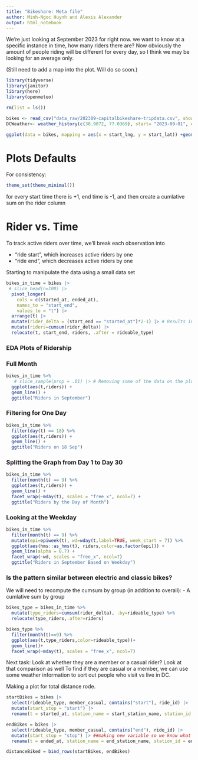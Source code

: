 ```yaml
---
title: "Bikeshare: Meta file"
author: Minh-Ngoc Huynh and Alexis Alexander
output: html_notebook
---
```


We're just looking at September 2023 for right now. we want to know at a specific instance in time, how many riders there are? Now obviously the amount of people riding will be different for every day, so I think we may be looking for an average only.

(Still need to add a map into the plot. Will do so soon.)

```r
library(tidyverse)
library(janitor)
library(here)
library(openmeteo)

rm(list = ls())

bikes <- read_csv("data_raw/202309-capitalbikeshare-tripdata.csv", show_col_types = FALSE) %>% clean_names()
DCWeather<- weather_history(c(38.9072, 77.0369), start= "2023-09-01", end= "2023-09-30", hourly = c("apparent_temperature", "windspeed_10m", "precipitation", "rain"))

ggplot(data = bikes, mapping = aes(x = start_lng, y = start_lat)) +geom_point()
```
# Plots Defaults
For consistency:

```r
theme_set(theme_minimal())
```


for every start time there is +1, end time is -1, and then create a cumlative sum on the rider column 

# Rider vs. Time

To track active riders over time, we'll break each observation into 

* "ride start", which increases active riders by one
* "ride end", which decreases active riders by one 

Starting to manipulate the data using a small data set 

```r
bikes_in_time = bikes |>
 # slice_head(n=100) |>
  pivot_longer(
    cols = c(started_at, ended_at),
    names_to = "start_end",
    values_to = "t") |>
  arrange(t) |>
  mutate(rider_delta = (start_end == "started_at")*2-1) |> # Results in +/- 1 
  mutate(riders=cumsum(rider_delta)) |>
  relocate(t, start_end, riders, .after = rideable_type)
```


### EDA Plots of Ridership 

### Full Month 

```r
bikes_in_time %>%
   # slice_sample(prop = .01) |> # Removing some of the data on the plot 
  ggplot(aes(t,riders)) +
  geom_line() +
  ggtitle("Riders in September")
```

### Filtering for One Day

```r
bikes_in_time %>%
  filter(day(t) == 18) %>%
  ggplot(aes(t,riders)) +
  geom_line() +
  ggtitle("Riders on 18 Sep")
```

### Splitting the Graph from Day 1 to Day 30 

```r
bikes_in_time %>%
  filter(month(t) == 9) %>%
  ggplot(aes(t,riders)) +
  geom_line() +
  facet_wrap(~mday(t), scales = "free_x", ncol=7) +
  ggtitle("Riders by the Day of Month")
```

### Looking at the Weekday 

```r
bikes_in_time %>%
  filter(month(t) == 9) %>%
  mutate(epi=epiweek(t), wd=wday(t,label=TRUE, week_start = 7)) %>%
  ggplot(aes(hms::as_hms(t), riders,color=as.factor(epi))) +
  geom_line(alpha = 0.7) + 
  facet_wrap(~wd, scales = "free_x", ncol=7)
  ggtitle("Riders in September Based on Weekday")
```

### Is the pattern similar between electric and classic bikes?

We will need to recompute the cumsum by group (in addition to overall): - A cumlative sum by group 

```r
bikes_type = bikes_in_time %>%
  mutate(type_riders=cumsum(rider_delta), .by=rideable_type) %>%
  relocate(type_riders,.after=riders)
```

```r
bikes_type %>% 
  filter(month(t)==9) %>%
  ggplot(aes(t,type_riders,color=rideable_type))+
  geom_line()+
  facet_wrap(~mday(t), scales = "free_x", ncol=7)
```

Next task: Look at whether they are a member or a casual rider? Look at that comparison as well 
To find if they are casual or a member, we can use some weather information to sort out people who visit vs live in DC.

Making a plot for total distance rode.
```r
startBikes = bikes |> 
  select(rideable_type, member_casual, contains("start"), ride_id) |>
  mutate(start_stop = "start") |>
  rename(t = started_at, station_name = start_station_name, station_id = start_station_id, lat = start_lat, lng = start_lng)

endBikes = bikes |> 
  select(rideable_type, member_casual, contains("end"), ride_id) |>
  mutate(start_stop = "stop") |> ##making new variable so we know what this data is when we merge
  rename(t = ended_at, station_name = end_station_name, station_id = end_station_id, lat = end_lat, lng = end_lng)

distanceBiked = bind_rows(startBikes, endBikes)

```